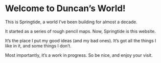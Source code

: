 # Welcome to Duncan’s World!

This is Springtide, a world I’ve been building for almost a decade.

It started as a series of rough pencil maps. Now, Springtide is this website.

It’s the place I put my good ideas (and my bad ones). It’s got all the things I like in it, and some things I don’t. 

Most importantly, it’s a work in progress. So be nice, and enjoy your visit.
